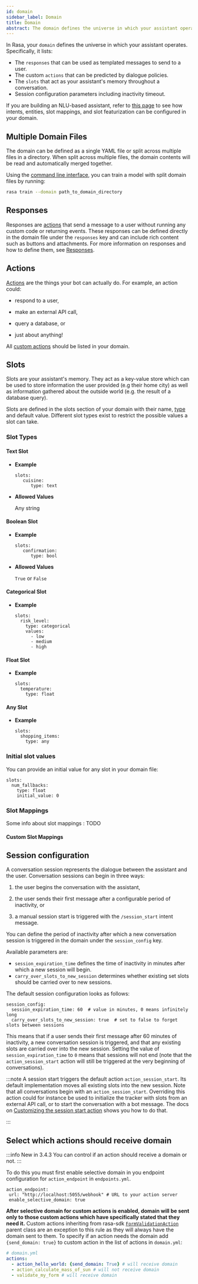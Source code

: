 ```yaml
---
id: domain
sidebar_label: Domain
title: Domain
abstract: The domain defines the universe in which your assistant operates.
---
```


In Rasa, your `domain` defines the universe in which your assistant operates.
Specifically, it lists:

* The `responses` that can be used as templated messages to send to a user.
* The custom `actions` that can be predicted by dialogue policies.
* The `slots` that act as your assistant's memory throughout a conversation.
* Session configuration parameters including inactivity timeout.

If you are building an NLU-based assistant, refer to [this page](../building-classic-assistants/domain.mdx) to see how 
intents, entities, slot mappings, and slot featurization can be configured in 
your domain. 

## Multiple Domain Files

The domain can be defined as a single YAML file or split across multiple files in a directory.
When split across multiple files, the domain contents will be read and automatically merged together.

Using the [command line interface](../command-line-interface.mdx#rasa-train),
you can train a model with split domain files by running:

```bash
rasa train --domain path_to_domain_directory
```


## Responses

Responses are [actions](#actions) that send a message to a user without running any custom code or
returning events. These responses can be defined directly in the domain file under the `responses` key
and can include rich content such as buttons and attachments. For more information on responses and how to define them,
see [Responses](./responses.mdx).

## Actions

[Actions](./actions.mdx) are the things your bot can actually do.
For example, an action could:

- respond to a user,

- make an external API call,

- query a database, or

- just about anything!

All [custom actions](./custom-actions.mdx) should be listed in your domain.


## Slots

Slots are your assistant's memory. They act as a key-value store
which can be used to store information the user provided (e.g their home city)
as well as information gathered about the outside world (e.g. the result of a
database query).

Slots are defined in the slots section of your domain with their name,
[type](./domain.mdx#slot-types) and default value.
Different slot types exist to restrict the possible values a slot can take.

### Slot Types

#### Text Slot

- **Example**

  ```yaml-rasa
  slots:
     cuisine:
        type: text
  ```
- **Allowed Values**

  Any string

#### Boolean Slot

- **Example**

  ```yaml-rasa
  slots:
     confirmation:
        type: bool
  ```
- **Allowed Values**

  `True` or `False`

#### Categorical Slot

- **Example**

  ```yaml-rasa
  slots:
    risk_level:
      type: categorical
      values:
        - low
        - medium
        - high
  ```

#### Float Slot

- **Example**

  ```yaml-rasa
  slots:
    temperature:
      type: float
  ```

#### Any Slot

- **Example**

  ```yaml-rasa
  slots:
    shopping_items:
      type: any
  ```


### Initial slot values

You can provide an initial value for any slot in your domain file:

```yaml-rasa
slots:
  num_fallbacks:
    type: float
    initial_value: 0
```

### Slot Mappings

Some info about slot mappings : TODO

#### Custom Slot Mappings

## Session configuration

A conversation session represents the dialogue between the assistant and the user.
Conversation sessions can begin in three ways:

1. the user begins the conversation with the assistant,

2. the user sends their first message after a configurable period of inactivity, or

3. a manual session start is triggered with the `/session_start` intent message.

You can define the period of inactivity after which a new conversation
session is triggered in the domain under the `session_config` key.

Available parameters are:

- `session_expiration_time` defines the time of inactivity in minutes after which a
  new session will begin.
- `carry_over_slots_to_new_session` determines whether
  existing set slots should be carried over to new sessions.

The default session configuration looks as follows:

```yaml-rasa
session_config:
  session_expiration_time: 60  # value in minutes, 0 means infinitely long
  carry_over_slots_to_new_session: true  # set to false to forget slots between sessions
```

This means that if a user sends their first message after 60 minutes of inactivity, a
new conversation session is triggered, and that any existing slots are carried over
into the new session. Setting the value of `session_expiration_time` to `0` means
that sessions will not end (note that the `action_session_start` action will still
be triggered at the very beginning of conversations).

:::note
A session start triggers the default action `action_session_start`. Its default
implementation moves all existing slots into the new session. Note that all
conversations begin with an `action_session_start`. Overriding this action could
for instance be used to initialize the tracker with slots from an external API
call, or to start the conversation with a bot message. The docs on
[Customizing the session start action](./default-actions.mdx#customization) shows you how to do that.

:::


## Select which actions should receive domain

:::info New in 3.4.3
You can control if an action should receive a domain or not.
:::

To do this you must first enable selective domain in you endpoint configuration for
`action_endpoint` in `endpoints.yml`.

```yaml-rasa title="endpoints.yml"
action_endpoint:
 url: "http://localhost:5055/webhook" # URL to your action server
 enable_selective_domain: true
```

**After selective domain for custom actions is enabled, domain will be sent only to
those custom actions which have specifically stated that they need it.**
Custom actions inheriting from rasa-sdk [`FormValidationAction`](../action-server/validation-action.mdx#formvalidationaction-class)
parent class are an exception to this rule as they will always have the domain sent to them.
To specify if an action needs the domain add `{send_domain: true}` to custom action in the list
of actions in `domain.yml`:

```YAML
# domain.yml
actions:
  - action_hello_world: {send_domain: True} # will receive domain
  - action_calculate_mass_of_sun # will not receive domain
  - validate_my_form # will receive domain
```
